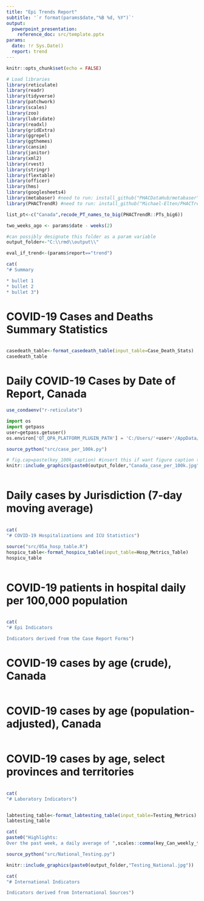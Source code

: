 ```yaml
---
title: "Epi Trends Report"
subtitle: '`r format(params$date,"%B %d, %Y")`'
output: 
  powerpoint_presentation:
    reference_doc: src/template.pptx
params:
  date: !r Sys.Date()
  report: trend
---
```

```r
knitr::opts_chunk$set(echo = FALSE)

# Load libraries
library(reticulate)
library(readr)
library(tidyverse)
library(patchwork)
library(scales)
library(zoo)
library(lubridate)
library(readxl)
library(gridExtra)
library(ggrepel)
library(ggthemes)
library(cansim)
library(janitor)
library(xml2)
library(rvest)
library(stringr)
library(flextable)
library(officer)
library(hms)
library(googlesheets4)
library(metabaser) #need to run: install_github("PHACDataHub/metabaser") to install this package (https://github.com/PHACDataHub/metabaser for more info)
library(PHACTrendR) #need to run: install_github("Michael-Elten/PHACTrendR") to install this package

list_pt<-c("Canada",recode_PT_names_to_big(PHACTrendR::PTs_big6))

two_weeks_ago <- params$date - weeks(2)

#can possibly designate this folder as a param variable
output_folder<-"C:\\rmd\\output\\"

eval_if_trend<-(params$report=="trend")
```


```r
cat(
"# Summary

* bullet 1
* bullet 2
* bullet 3")
```

# COVID-19 Cases and Deaths Summary Statistics

```r
```

```r
casedeath_table<-format_casedeath_table(input_table=Case_Death_Stats)
casedeath_table
```


# Daily COVID-19 Cases by Date of Report, Canada

```r
use_condaenv("r-reticulate")
```


```python
import os
import getpass
user=getpass.getuser()
os.environ['QT_QPA_PLATFORM_PLUGIN_PATH'] = 'C:/Users/'+user+'/AppData/Local/r-miniconda/envs/r-reticulate/Library/plugins/platforms'
```

```r
source_python("src/case_per_100k.py")

```

```r
# fig.cap=paste(key_100k_caption) #insert this if want figure caption to text (still working this out so going back to python caption)
knitr::include_graphics(paste0(output_folder,"Canada_case_per_100k.jpg"))
```


```r
```

# Daily cases by Jurisdiction (7-day moving average)

```r
```

```r
cat(
"# COVID-19 Hospitalizations and ICU Statistics")
```

```r
source("src/05a_hosp_table.R")
hospicu_table<-format_hospicu_table(input_table=Hosp_Metrics_Table)
hospicu_table
```

```r
```

# COVID-19 patients in hospital daily per 100,000 population

```r
```

```r
cat(
"# Epi Indicators

Indicators derived from the Case Report Forms")
```

# COVID-19 cases by age (crude), Canada
```r
```

# COVID-19 cases by age (population-adjusted), Canada
```r
```

# COVID-19 cases by age, select provinces and territories
```r
```

```r
cat(
"# Laboratory Indicators")
```

```r
```

```r
labtesting_table<-format_labtesting_table(input_table=Testing_Metrics)
labtesting_table
```

```r
cat(
paste0("Highlights:
Over the past week, a daily average of ",scales::comma(key_Can_weekly_tests/7)," tests have been performed for COVID-19 across Canada, for a total of ",scales::comma(key_Can_weekly_tests)," tests. The weekly percent positivity is ",key_Can_weekly_perc_positive))
```

```r
source_python("src/National_Testing.py")
```

```r
knitr::include_graphics(paste0(output_folder,"Testing_National.jpg"))
```

```r
cat(
"# International Indicators

Indicators derived from International Sources")
```


```r
```


